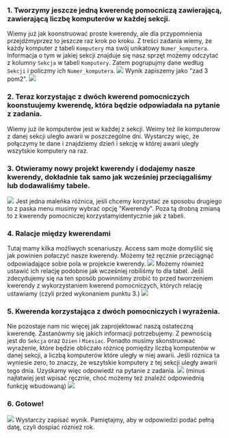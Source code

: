 ### 1. Tworzymy jeszcze jedną kwerendę pomocniczą zawierającą, zawierającą liczbę komputerów w każdej sekcji.
Wiemy już jak koonstruować proste kwerendy, ale dla przypomnienia przejdźmyprzez to jeszcze raz krok po kroku.
Z treści zadania wiemy, że każdy komputer z tabeli `Komputery` ma swój unikatowy `Numer_komputera`. Informacja o tym w jakiej sekcji znajduje się nasz sprzęt możemy odczytać z kolumny `Sekcja` w tabeli `Komputery`. Zatem pogrupujmy dane według `Sekcji` i policzmy ich `Numer_komputera`.
![](https://i.imgur.com/tglKpg1.png)
Wynik zapiszemy jako "zad 3 pom2".
![](https://i.imgur.com/pdCNVFj.png)

### 2. Teraz korzystając z dwóch kwerend pomocniczych koonstuujemy kwerendę, która będzie odpowiadała na pytanie z zadania.
Wiemy już ile komputerów jest w każdej z sekcji. Weimy też ile komputerow z danej sekcji uległo awarii w poszczególne dni. Wystarczy więc, że połączymy te dane i znajdziemy dzień i sekcję w której awarii uległy wszytskie komputery na raz.

### 3. Otwieramy nowy projekt kwerendy i dodajemy nasze kwerendy, dokładnie tak samo jak wcześniej przeciągaliśmy lub dodawaliśmy tabele.
![](https://i.imgur.com/RGvoqso.png)
Jest jedna maleńka różnica, jeśli chcemy korzystać ze sposobu drugiego to z paska menu musimy wybrać opcję "Kwerendy". Poza tą drobną zmianą to z kwerendy pomocniczej korzystamyidentycznie jak z tabeli.

### 4. Ralacje między kwerendami
Tutaj mamy kilka możliwych scenariuszy. Access sam może domyślić się jak powinien połaczyć nasze kwerendy. Możemy też ręcznie przeciągnąć odpowiadające sobie pola w projekcie kwerendy.
![](https://i.imgur.com/5Mm8Ypk.png)
Możemy również ustawić ich relację podobnie jak wcześniej robiliśmy to dla tabel. Jeśli zdecydujemy się na ten sposób powinniśmy zrobić to przed tworrzeniem kwerendy z wykorzystaniem kwerend pomocniczych, których relację ustawiamy (czyli przed wykonaniem punktu 3.)
![](https://i.imgur.com/c9ZAvwc.png)

### 5. Kwerenda korzystająca z dwóch pomocniczych i wyrażenia.
Nie pozostaje nam nic więcej jak zaprojektować naszą ostateczną kwerendę. Zastanówmy się jakich informacji potrzebujemy. Z pewnością jest do `Sekcja` oraz `Dzien` i `Miesiac`. Ponadto musimy skonstruować wyrażenie, które będzie obliczało różnicę pomiędzy liczbą komputerów w danej sekcji, a liczbą komputerów które uległy w niej awarii. Jeśli róznica ta wyniesie zero, to znaczy, że wszytskie komputery z tej sekcji uległy awarii tego dnia. Uzyskamy więc odpowiedź na pytanie z zadania.
![](https://i.imgur.com/wWXIJuE.png)
(minus najłatwiej jest wpisać ręcznie, choć możemy też znależć odpowiednią funkcję wbudowaną)
![](https://i.imgur.com/PjwttNm.png)

### 6. Gotowe!
![](https://i.imgur.com/FCInL5V.png)
Wystarczy zapisać wynik. Pamiętajmy, aby w odpowiedzi podać pełną datę, czyli dospiać róznież rok. 






